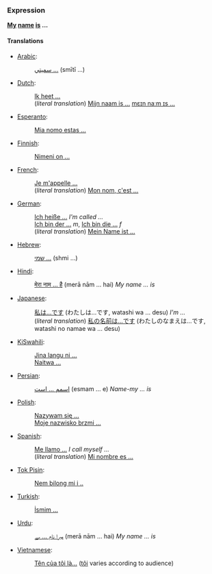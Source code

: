===Expression===
'''[[my|My]] [[name]] [[is]] ...'''

====Translations====
*[[Arabic]]:
*:[[سميتي ...]] (smītī ...)
*[[Dutch]]:
*:[[Ik heet ...]]
*:(''literal translation'') [[Mijn naam is ...]] [[media:Mijn_naam_is.ogg|mɛɪn naːm ɪs ...]]
*[[Esperanto]]:
*:[[Mia nomo estas ...]]
*[[Finnish]]:
*:[[Nimeni on ...]]
*[[French]]: 
*:[[Je m'appelle ...]]
*:(''literal translation'') [[Mon nom, c'est ...]]
*[[German]]: 
*:[[Ich heiße ...]] ''I'm called ...''
*:[[Ich bin der ...]] ''m'', [[Ich bin die ...]] ''f''
*:(''literal translation'') [[Mein Name ist ...]] 
*[[Hebrew]]:
*:[[שמי ...]] (shmi ...)
*[[Hindi]]:
*:[[मेरा नाम ... है]] (merā nām ... hai) ''My name ... is''
*[[Japanese]]:
*:[[私は...です]] (わたしは...です, watashi wa ... desu) ''I'm ...''
*:(''literal translation'') [[私の名前は...です]] (わたしのなまえは...です, watashi no namae wa ... desu)
*[[KiSwahili]]:
*:[[Jina langu ni ...]]
*:[[Naitwa ...]]
*[[Persian]]:
*:[[اسمم ... است]] (esmam ... e) ''Name-my ... is''
*[[Polish]]:
*:[[Nazywam się ...]]
*:[[Moje nazwisko brzmi ...]]
*[[Spanish]]:
*:[[Me llamo ...]] ''I call myself ...''
*:(''literal translation'') [[Mi nombre es ...]]
*[[Tok Pisin]]:
*:[[Nem bilong mi i ..]]
*[[Turkish]]:
*:[[İsmim ...]]
*[[Urdu]]:
*:[[ميرا نام ... ہے]] (merā nām ... hai) ''My name ... is''
*[[Vietnamese]]:
*:[[Tên của tôi là...]] ([[tôi]] varies according to audience)